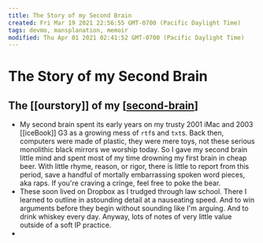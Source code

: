 ```yaml
---
title: The Story of my Second Brain
created: Fri Mar 19 2021 22:56:55 GMT-0700 (Pacific Daylight Time)
tags: devmo, mansplanation, memoir
modified: Thu Apr 01 2021 02:41:52 GMT-0700 (Pacific Daylight Time)
---
```


# The Story of my Second Brain

## The [[ourstory]] of my [[second-brain]]

- My second brain spent its early years on my trusty 2001 iMac and 2003 [[iceBook]] G3 as a growing mess of `rtf`s and `txt`s. Back then, computers were made of plastic, they were mere toys, not these serious monolithic black mirrors we worship today. So I gave my second brain little mind and spent most of my time drowning my first brain in cheap beer. With little rhyme, reason, or rigor, there is little to report from this period, save a handful of mortally embarrassing spoken word pieces, aka raps. If you're craving a cringe, feel free to poke the bear.
- These soon lived on Dropbox as I trudged through law school. There I learned to outline in astounding detail at a nauseating speed. And to win arguments before they begin without sounding like I'm arguing. And to drink whiskey every day. Anyway, lots of notes of very little value outside of a soft IP practice.
-

[//begin]: # "Autogenerated link references for markdown compatibility"
[second-brain]: second-brain "Second Brain"
[//end]: # "Autogenerated link references"
